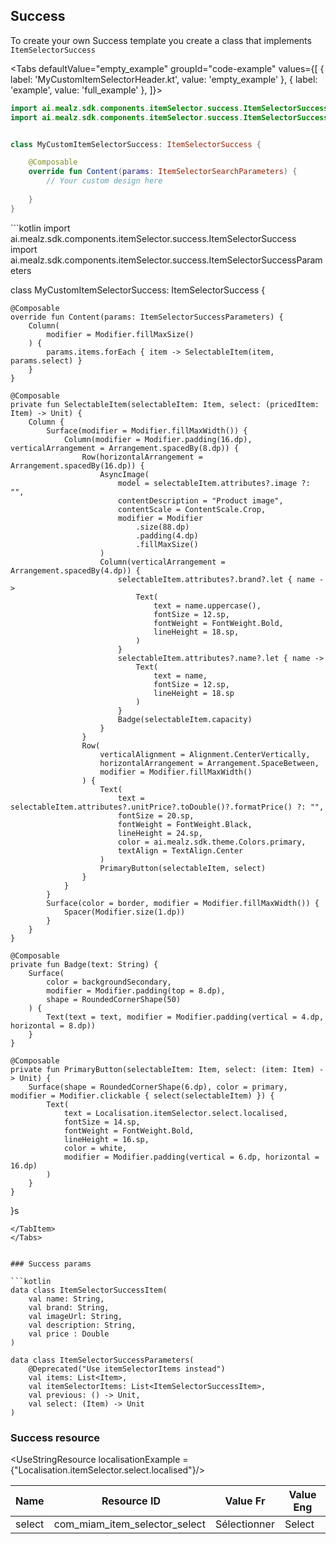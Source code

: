 
## Success

To create your own Success template you create a class that implements `ItemSelectorSuccess`


<Tabs defaultValue="empty_example" groupId="code-example"
values={[
{ label: 'MyCustomItemSelectorHeader.kt', value: 'empty_example' },
{ label: 'example', value: 'full_example' },
]}>
<TabItem value="empty_example">
```kotlin
import ai.mealz.sdk.components.itemSelector.success.ItemSelectorSuccess
import ai.mealz.sdk.components.itemSelector.success.ItemSelectorSuccessParameters


class MyCustomItemSelectorSuccess: ItemSelectorSuccess {

    @Composable
    override fun Content(params: ItemSelectorSearchParameters) {
        // Your custom design here 
       
    }
}
```
</TabItem>
<TabItem value="full_example">
```kotlin
import ai.mealz.sdk.components.itemSelector.success.ItemSelectorSuccess
import ai.mealz.sdk.components.itemSelector.success.ItemSelectorSuccessParameters

class MyCustomItemSelectorSuccess: ItemSelectorSuccess {

    @Composable
    override fun Content(params: ItemSelectorSuccessParameters) {
        Column(
            modifier = Modifier.fillMaxSize()
        ) {
            params.items.forEach { item -> SelectableItem(item, params.select) }
        }
    }

    @Composable
    private fun SelectableItem(selectableItem: Item, select: (pricedItem: Item) -> Unit) {
        Column {
            Surface(modifier = Modifier.fillMaxWidth()) {
                Column(modifier = Modifier.padding(16.dp), verticalArrangement = Arrangement.spacedBy(8.dp)) {
                    Row(horizontalArrangement = Arrangement.spacedBy(16.dp)) {
                        AsyncImage(
                            model = selectableItem.attributes?.image ?: "",
                            contentDescription = "Product image",
                            contentScale = ContentScale.Crop,
                            modifier = Modifier
                                .size(88.dp)
                                .padding(4.dp)
                                .fillMaxSize()
                        )
                        Column(verticalArrangement = Arrangement.spacedBy(4.dp)) {
                            selectableItem.attributes?.brand?.let { name ->
                                Text(
                                    text = name.uppercase(),
                                    fontSize = 12.sp,
                                    fontWeight = FontWeight.Bold,
                                    lineHeight = 18.sp,
                                )
                            }
                            selectableItem.attributes?.name?.let { name ->
                                Text(
                                    text = name,
                                    fontSize = 12.sp,
                                    lineHeight = 18.sp
                                )
                            }
                            Badge(selectableItem.capacity)
                        }
                    }
                    Row(
                        verticalAlignment = Alignment.CenterVertically,
                        horizontalArrangement = Arrangement.SpaceBetween,
                        modifier = Modifier.fillMaxWidth()
                    ) {
                        Text(
                            text = selectableItem.attributes?.unitPrice?.toDouble()?.formatPrice() ?: "",
                            fontSize = 20.sp,
                            fontWeight = FontWeight.Black,
                            lineHeight = 24.sp,
                            color = ai.mealz.sdk.theme.Colors.primary,
                            textAlign = TextAlign.Center
                        )
                        PrimaryButton(selectableItem, select)
                    }
                }
            }
            Surface(color = border, modifier = Modifier.fillMaxWidth()) {
                Spacer(Modifier.size(1.dp))
            }
        }
    }

    @Composable
    private fun Badge(text: String) {
        Surface(
            color = backgroundSecondary,
            modifier = Modifier.padding(top = 8.dp),
            shape = RoundedCornerShape(50)
        ) {
            Text(text = text, modifier = Modifier.padding(vertical = 4.dp, horizontal = 8.dp))
        }
    }

    @Composable
    private fun PrimaryButton(selectableItem: Item, select: (item: Item) -> Unit) {
        Surface(shape = RoundedCornerShape(6.dp), color = primary, modifier = Modifier.clickable { select(selectableItem) }) {
            Text(
                text = Localisation.itemSelector.select.localised,
                fontSize = 14.sp,
                fontWeight = FontWeight.Bold,
                lineHeight = 16.sp,
                color = white,
                modifier = Modifier.padding(vertical = 6.dp, horizontal = 16.dp)
            )
        }
    }
}s
```
</TabItem>
</Tabs>


### Success params

```kotlin
data class ItemSelectorSuccessItem(
    val name: String,
    val brand: String,
    val imageUrl: String,
    val description: String,
    val price : Double
)

data class ItemSelectorSuccessParameters(
    @Deprecated("Use itemSelectorItems instead")
    val items: List<Item>,
    val itemSelectorItems: List<ItemSelectorSuccessItem>,
    val previous: () -> Unit,
    val select: (Item) -> Unit
)
```

### Success resource

<UseStringResource   localisationExample = {"Localisation.itemSelector.select.localised"}/>


| Name | Resource ID | Value Fr | Value Eng |
| - | - | - | - |
| select | com_miam_item_selector_select | Sélectionner | Select |